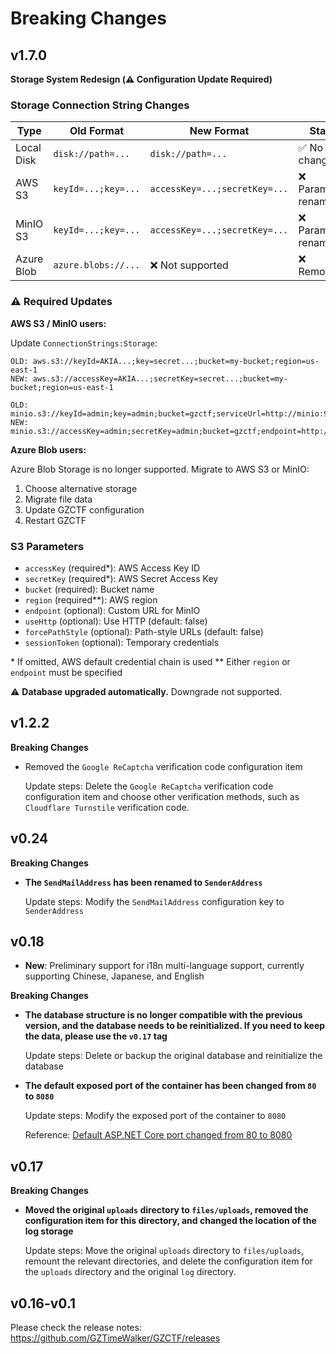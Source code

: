 # Breaking Changes

## v1.7.0

**Storage System Redesign (⚠️ Configuration Update Required)**

### Storage Connection String Changes

| Type       | Old Format          | New Format                    | Status                |
| ---------- | ------------------- | ----------------------------- | --------------------- |
| Local Disk | `disk://path=...`   | `disk://path=...`             | ✅ No change          |
| AWS S3     | `keyId=...;key=...` | `accessKey=...;secretKey=...` | ❌ Parameters renamed |
| MinIO S3   | `keyId=...;key=...` | `accessKey=...;secretKey=...` | ❌ Parameters renamed |
| Azure Blob | `azure.blobs://...` | ❌ Not supported              | ❌ Removed            |

### ⚠️ Required Updates

**AWS S3 / MinIO users:**

Update `ConnectionStrings:Storage`:

```
OLD: aws.s3://keyId=AKIA...;key=secret...;bucket=my-bucket;region=us-east-1
NEW: aws.s3://accessKey=AKIA...;secretKey=secret...;bucket=my-bucket;region=us-east-1

OLD: minio.s3://keyId=admin;key=admin;bucket=gzctf;serviceUrl=http://minio:9000
NEW: minio.s3://accessKey=admin;secretKey=admin;bucket=gzctf;endpoint=http://minio:9000;forcePathStyle=true
```

**Azure Blob users:**

Azure Blob Storage is no longer supported. Migrate to AWS S3 or MinIO:

1. Choose alternative storage
2. Migrate file data
3. Update GZCTF configuration
4. Restart GZCTF

### S3 Parameters

- `accessKey` (required\*): AWS Access Key ID
- `secretKey` (required\*): AWS Secret Access Key
- `bucket` (required): Bucket name
- `region` (required\*\*): AWS region
- `endpoint` (optional): Custom URL for MinIO
- `useHttp` (optional): Use HTTP (default: false)
- `forcePathStyle` (optional): Path-style URLs (default: false)
- `sessionToken` (optional): Temporary credentials

\* If omitted, AWS default credential chain is used
\*\* Either `region` or `endpoint` must be specified

⚠️ **Database upgraded automatically.** Downgrade not supported.

## v1.2.2

**Breaking Changes**

- Removed the `Google ReCaptcha` verification code configuration item

  Update steps: Delete the `Google ReCaptcha` verification code configuration item and choose other verification methods, such as `Cloudflare Turnstile` verification code.

## v0.24

**Breaking Changes**

- **The `SendMailAddress` has been renamed to `SenderAddress`**

  Update steps: Modify the `SendMailAddress` configuration key to `SenderAddress`

## v0.18

- **New**: Preliminary support for i18n multi-language support, currently supporting Chinese, Japanese, and English

**Breaking Changes**

- **The database structure is no longer compatible with the previous version, and the database needs to be reinitialized. If you need to keep the data, please use the `v0.17` tag**

  Update steps: Delete or backup the original database and reinitialize the database

- **The default exposed port of the container has been changed from `80` to `8080`**

  Update steps: Modify the exposed port of the container to `8080`

  Reference: [Default ASP.NET Core port changed from 80 to 8080](https://learn.microsoft.com/en-us/dotnet/core/compatibility/containers/8.0/aspnet-port)

## v0.17

**Breaking Changes**

- **Moved the original `uploads` directory to `files/uploads`, removed the configuration item for this directory, and changed the location of the log storage**

  Update steps: Move the original `uploads` directory to `files/uploads`, remount the relevant directories, and delete the configuration item for the `uploads` directory and the original `log` directory.

## v0.16-v0.1

Please check the release notes: https://github.com/GZTimeWalker/GZCTF/releases
